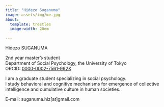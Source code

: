 ```yaml
---
title: "Hidezo Suganuma"
image: assets/img/me.jpg
about:
  template: trestles
  image-width: 20em

---
```


Hidezo SUGANUMA

2nd year master's student<br>Department of Social Psychology, the University of Tokyo<br>
ORCID: [0000-0002-7561-992X](https://orcid.org/0000-0002-7561-992X)

I am a graduate student specializing in social psychology.<br>
I study behavioral and cognitive mechanisms for emergence of collective intelligence and cumulative culture in human societies.

E-mail: suganuma.hiz[at]gmail.com
